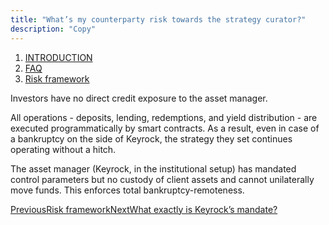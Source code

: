 ```yaml
---
title: "What’s my counterparty risk towards the strategy curator?"
description: "Copy"
---
```


1. [INTRODUCTION](/documentation/introduction)
2. [FAQ](/documentation/introduction/faq)
3. [Risk framework](/documentation/introduction/faq/risk-framework)

Investors have no direct credit exposure to the asset manager.

All operations - deposits, lending, redemptions, and yield distribution - are executed programmatically by smart contracts. As a result, even in case of a bankruptcy on the side of Keyrock, the strategy they set continues operating without a hitch.

The asset manager (Keyrock, in the institutional setup) has mandated control parameters but no custody of client assets and cannot unilaterally move funds. This enforces total bankruptcy-remoteness.

[PreviousRisk framework](/documentation/introduction/faq/risk-framework)[NextWhat exactly is Keyrock’s mandate?](/documentation/introduction/faq/risk-framework/what-exactly-is-keyrocks-mandate)

